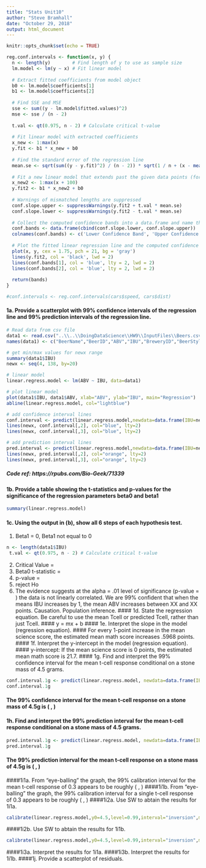 ```yaml
---
title: "Stats Unit10"
author: "Steve Bramhall"
date: "October 29, 2018"
output: html_document
---
```


```r
knitr::opts_chunk$set(echo = TRUE)
```

```r
reg.conf.intervals <- function(x, y) {
  n <- length(y)        # Find length of y to use as sample size
  lm.model <- lm(y ~ x) # Fit linear model
  
  # Extract fitted coefficients from model object
  b0 <- lm.model$coefficients[1]
  b1 <- lm.model$coefficients[2]
  
  # Find SSE and MSE
  sse <- sum((y - lm.model$fitted.values)^2)
  mse <- sse / (n - 2)
  
  t.val <- qt(0.975, n - 2) # Calculate critical t-value
  
  # Fit linear model with extracted coefficients
  x_new <- 1:max(x)
  y.fit <- b1 * x_new + b0
  
  # Find the standard error of the regression line
  mean.se <- sqrt(sum((y - y.fit)^2) / (n - 2)) * sqrt(1 / n + (x - mean(x))^2 / sum((x - mean(x))^2))
  
  # Fit a new linear model that extends past the given data points (for plotting)
  x_new2 <- 1:max(x + 100)
  y.fit2 <- b1 * x_new2 + b0
  
  # Warnings of mismatched lengths are suppressed
  conf.slope.upper <- suppressWarnings(y.fit2 + t.val * mean.se)
  conf.slope.lower <- suppressWarnings(y.fit2 - t.val * mean.se)
  
  # Collect the computed confidence bands into a data.frame and name the colums
  conf.bands <- data.frame(cbind(conf.slope.lower, conf.slope.upper))
  colnames(conf.bands) <- c('Lower Confidence Band', 'Upper Confidence Band')
  
  # Plot the fitted linear regression line and the computed confidence bands
  plot(x, y, cex = 1.75, pch = 21, bg = 'gray')
  lines(y.fit2, col = 'black', lwd = 2)
  lines(conf.bands[1], col = 'blue', lty = 2, lwd = 2)
  lines(conf.bands[2], col = 'blue', lty = 2, lwd = 2)
  
  return(bands)
}

#conf.intervals <- reg.conf.intervals(cars$speed, cars$dist)
```

#### 1a. Provide a scatterplot with 99% confidence intervals of the regression line and 99% prediction intervals of the regression line.  
```r
# Read data from csv file
data1 <- read.csv("..\\..\\DoingDataScience\\HW9\\InputFiles\\Beers.csv",header=TRUE,sep=",",stringsAsFactors = TRUE, encoding = "UTF-8")
names(data1) <- c("BeerName","BeerID","ABV","IBU","BreweryID","BeerStyle","Ounces") # rename table columns

# get min/max values for newx range
summary(data1$IBU) 
newx <- seq(4, 138, by=20)

# linear model
linear.regress.model <- lm(ABV ~ IBU, data=data1)

# plot linear model
plot(data1$IBU, data1$ABV, xlab="ABV", ylab="IBU", main="Regression")
abline(linear.regress.model, col="lightblue")

# add confidence interval lines
conf.interval <- predict(linear.regress.model,newdata=data.frame(IBU=newx),interval="confidence",level = 0.99)
lines(newx, conf.interval[,2], col="blue", lty=2)
lines(newx, conf.interval[,3], col="blue", lty=2)

# add prediction interval lines
pred.interval <- predict(linear.regress.model,newdata=data.frame(IBU=newx),interval="prediction",level = 0.99)
lines(newx, pred.interval[,2], col="orange", lty=2)
lines(newx, pred.interval[,3], col="orange", lty=2)
```
##### Code ref: https://rpubs.com/Bio-Geek/71339

#### 1b. Provide	a table showing the t-statistics and p-values for the significance of the regression parameters beta0 and beta1
```r
summary(linear.regress.model)
```
#### 1c. Using the output in (b), show all 6 steps of each hypothesis test. 
1. Beta1 = 0, Beta1 not equal to 0
```r
n <- length(data1$IBU) 
 t.val <- qt(0.975, n - 2) # Calculate critical t-value
```
2. Critical Value = 
3. Beta0 t-statistic = 
4. p-value =
5. reject Ho
6. The evidence suggests at the alpha = .01 level of significance (p-value = ) the data is not linearly correlated. We are 99% confident that when the means IBU increases by 1, the mean ABV increases between XX and XX points. Causation. Population inference.
#### 1d. State the regression equation. Be careful to use the mean Tcell or predicted Tcell, rather than just Tcell.
#### y = mx + b
#### 1e. Interpret the slope in the model (regression equation).
####     For every 1-point increase in the mean science score, the estimated mean math score increases .5968 points.
#### 1f. Interpret the y-intercept in the model (regression equation). 
####     y-intercept: If the mean science score is 0 points, the estimated mean math score is 21.7.
#### 1g. Find and interpret the 99% confidence interval for the mean t-cell response conditional on a stone mass of 4.5 grams.
```r
conf.interval.1g <- predict(linear.regress.model, newdata=data.frame(IBU=4.5), interval="confidence",level = 0.99)
conf.interval.1g
```
####     The 99% confidence interval for the mean t-cell response on a stone mass of 4.5g is ( , )
#### 1h. Find and interpret the 99% prediction interval for the mean t-cell response conditional on a stone mass of 4.5 grams.
```r
pred.interval.1g <- predict(linear.regress.model, newdata=data.frame(IBU=4.5), interval="prediction",level = 0.99)
pred.interval.1g
```
####     The 99% prediction interval for the mean t-cell response on a stone mass of 4.5g is ( , )
####1i1a. From "eye-balling" the graph, the 99% calibration interval for the mean t-cell response of 0.3 appears to be roughly ( , )
####1i1b. From "eye-balling" the graph, the 99% calibration interval for a single t-cell response of 0.3 appears to be roughly ( , )
####1i2a. Use SW to abtain the results for 1i1a.
```r
calibrate(linear.regress.model,y0=4.5,level=0.99,interval="inversion",mean.response=TRUE)   # get mean response
```
####1i2b. Use SW to abtain the results for 1i1b.
```r
calibrate(linear.regress.model,y0=4.5,level=0.99,interval="inversion",mean.response=FALSE)  # get single response
```
####1i3a. Interpret the results for 1i1a.
####1i3b. Interpret the results for 1i1b.
####1j. Provide a scatterplot of residuals.

